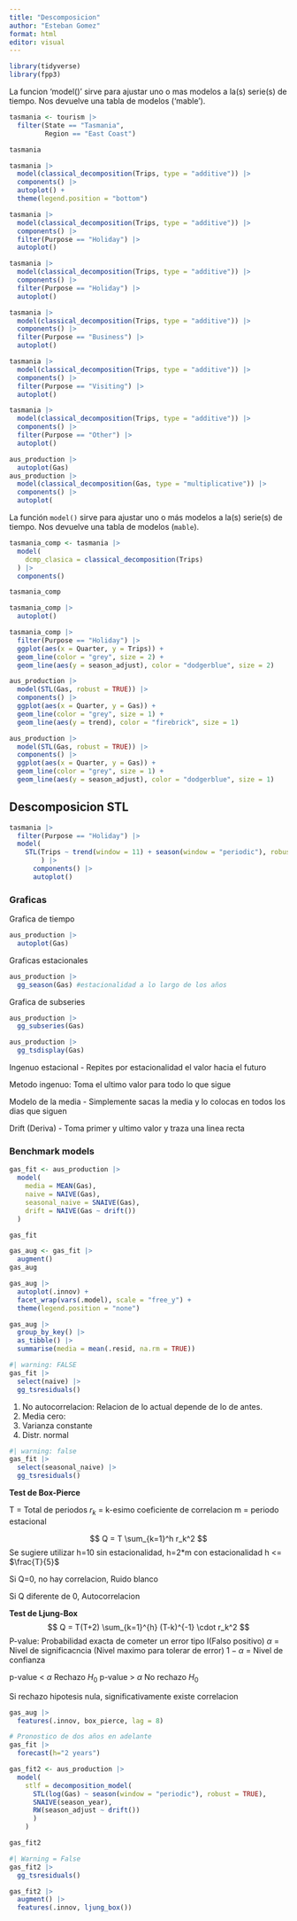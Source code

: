 ```yaml
---
title: "Descomposicion"
author: "Esteban Gomez"
format: html
editor: visual
---
```


```r
library(tidyverse)
library(fpp3)
```
La funcion 'model()' sirve para ajustar uno o mas modelos a la(s) serie(s) de tiempo. Nos devuelve una tabla de modelos ('mable').

```r
tasmania <- tourism |> 
  filter(State == "Tasmania",
         Region == "East Coast")

tasmania
```

```r
tasmania |> 
  model(classical_decomposition(Trips, type = "additive")) |>
  components() |> 
  autoplot() +
  theme(legend.position = "bottom")
```

```r
tasmania |> 
  model(classical_decomposition(Trips, type = "additive")) |>
  components() |> 
  filter(Purpose == "Holiday") |> 
  autoplot()
```

```r
tasmania |> 
  model(classical_decomposition(Trips, type = "additive")) |>
  components() |> 
  filter(Purpose == "Holiday") |> 
  autoplot()

tasmania |> 
  model(classical_decomposition(Trips, type = "additive")) |>
  components() |> 
  filter(Purpose == "Business") |> 
  autoplot()

tasmania |> 
  model(classical_decomposition(Trips, type = "additive")) |>
  components() |> 
  filter(Purpose == "Visiting") |> 
  autoplot()

tasmania |> 
  model(classical_decomposition(Trips, type = "additive")) |>
  components() |> 
  filter(Purpose == "Other") |> 
  autoplot()
```

```r
aus_production |> 
  autoplot(Gas)
aus_production |> 
  model(classical_decomposition(Gas, type = "multiplicative")) |> 
  components() |> 
  autoplot(
```

La función `model()` sirve para ajustar uno o más modelos a la(s) serie(s) de tiempo. Nos devuelve una tabla de modelos (`mable`).

```r
tasmania_comp <- tasmania |> 
  model(
    dcmp_clasica = classical_decomposition(Trips)
  ) |> 
  components()

tasmania_comp

tasmania_comp |> 
  autoplot()
```

```r
tasmania_comp |> 
  filter(Purpose == "Holiday") |> 
  ggplot(aes(x = Quarter, y = Trips)) +
  geom_line(color = "grey", size = 2) +
  geom_line(aes(y = season_adjust), color = "dodgerblue", size = 2)
```

```r
aus_production |> 
  model(STL(Gas, robust = TRUE)) |> 
  components() |> 
  ggplot(aes(x = Quarter, y = Gas)) +
  geom_line(color = "grey", size = 1) +
  geom_line(aes(y = trend), color = "firebrick", size = 1)

aus_production |> 
  model(STL(Gas, robust = TRUE)) |> 
  components() |> 
  ggplot(aes(x = Quarter, y = Gas)) +
  geom_line(color = "grey", size = 1) +
  geom_line(aes(y = season_adjust), color = "dodgerblue", size = 1)
```

## Descomposicion STL

```r
tasmania |>
  filter(Purpose == "Holiday") |>
  model(
    STL(Trips ~ trend(window = 11) + season(window = "periodic"), robust = TRUE)
        ) |>
      components() |>
      autoplot()
```

### Graficas

Grafica de tiempo
```r
aus_production |>
  autoplot(Gas)

```

Graficas estacionales

```r
aus_production |>
  gg_season(Gas) #estacionalidad a lo largo de los años
```

Grafica de subseries 

```r
aus_production |>
  gg_subseries(Gas)
```

```r
aus_production |>
  gg_tsdisplay(Gas)
```

Ingenuo estacional - Repites por estacionalidad el valor hacia el futuro

Metodo ingenuo: Toma el ultimo valor para todo lo que sigue

Modelo de la media - Simplemente sacas la media y lo colocas en todos los dias que siguen

Drift (Deriva) - Toma primer y ultimo valor y traza una linea recta

### Benchmark models
```r
gas_fit <- aus_production |>
  model(
    media = MEAN(Gas),
    naive = NAIVE(Gas),
    seasonal_naive = SNAIVE(Gas),
    drift = NAIVE(Gas ~ drift())
  )

gas_fit
```
```r
gas_aug <- gas_fit |>
  augment()
gas_aug

gas_aug |>
  autoplot(.innov) +
  facet_wrap(vars(.model), scale = "free_y") +
  theme(legend.position = "none")

gas_aug |>
  group_by_key() |>
  as_tibble() |>
  summarise(media = mean(.resid, na.rm = TRUE))
```

```r
#| warning: FALSE
gas_fit |>
  select(naive) |>
  gg_tsresiduals()
```
1. No autocorrelacion: Relacion de lo actual depende de lo de antes.
2. Media cero: 
3. Varianza constante
4. Distr. normal

```r
#| warning: false
gas_fit |>
  select(seasonal_naive) |>
  gg_tsresiduals()
```

**Test de Box-Pierce**

T = Total de periodos
$r_k$ = k-esimo coeficiente de correlacion
m = periodo estacional

$$
Q = T \sum_{k=1}^h r_k^2
$$
Se sugiere utilizar h=10 sin estacionalidad, h=2*m con estacionalidad h <= $\frac{T}{5}$

Si Q=0, no hay correlacion, Ruido blanco

Si Q diferente de 0, Autocorrelacion


**Test de Ljung-Box**
$$
Q = T(T+2) \sum_{k=1}^{h} (T-k)^{-1} \cdot r_k^2
$$
P-value: Probabilidad exacta de cometer un error tipo I(Falso positivo)
$\alpha$ = Nivel de significacncia (Nivel maximo para tolerar de error)
$1-\alpha$ = Nivel de confianza

p-value < $\alpha$ Rechazo $H_0$
p-value > $\alpha$ No rechazo $H_0$

Si rechazo hipotesis nula, significativamente existe correlacion

```r
gas_aug |>
  features(.innov, box_pierce, lag = 8)
```

```r
# Pronostico de dos años en adelante
gas_fit |>
  forecast(h="2 years")
```

```r
gas_fit2 <- aus_production |>
  model(
    stlf = decomposition_model(
      STL(log(Gas) ~ season(window = "periodic"), robust = TRUE),
      SNAIVE(season_year), 
      RW(season_adjust ~ drift())
      )
    )

gas_fit2
```

```r
#| Warning = False
gas_fit2 |>
  gg_tsresiduals()

gas_fit2 |>
  augment() |>
  features(.innov, ljung_box())

```

```r

```

